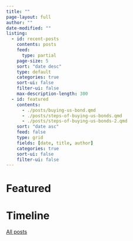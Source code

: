 ```yaml
---
title: ""
page-layout: full
author: ""
date-modified: ""
listing:
  - id: recent-posts
    contents: posts
    feed:
      type: partial
    page-size: 5
    sort: "date desc"
    type: default
    categories: true
    sort-ui: false
    filter-ui: false
    max-description-length: 300
  - id: featured
    contents: 
      - ./posts/buying-us-bond.qmd
      - ./posts/steps-of-buying-us-bonds.qmd
      - ./posts/steps-of-buying-us-bonds-2.qmd
    sort: "date asc"
    feed: false
    type: grid
    fields: [date, title, author]
    categories: true
    sort-ui: false
    filter-ui: false
---
```


# Featured

:::{#featured}
:::

# Timeline

:::{#recent-posts}
:::


[All posts](./time-machine.qmd)
